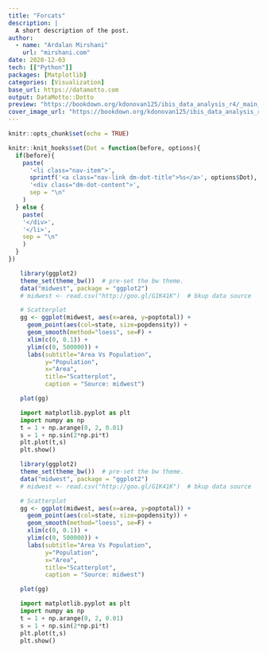 ```yaml
---
title: "Forcats"
description: |
  A short description of the post.
author:
  - name: "Ardalan Mirshani"
    url: "mirshani.com"
date: 2020-12-03
tech: [["Python"]]
packages: [Matplotlib]
categories: [Visualization]
base_url: https://datamotto.com
output: DataMotto::Dotto
preview: "https://bookdown.org/kdonovan125/ibis_data_analysis_r4/_main_files/figure-html/ggplot_ex_4_1-2.png"
cover_image_url: "https://bookdown.org/kdonovan125/ibis_data_analysis_r4/_main_files/figure-html/ggplot_ex_4_1-2.png"
---
```


```r
knitr::opts_chunk$set(echo = TRUE)

knitr::knit_hooks$set(Dot = function(before, options){
  if(before){
    paste(
      '<li class="nav-item">',
      sprintf('<a class="nav-link dm-dot-title">%s</a>', options$Dot),
      '<div class="dm-dot-content">', 
      sep = "\n"
    )
  } else {
    paste(
    '</div>',
    '</li>',
    sep = "\n"
    )
  }
})

```


<ul class="nav nav-tabs">

```r
library(ggplot2)
theme_set(theme_bw())  # pre-set the bw theme.
data("midwest", package = "ggplot2")
# midwest <- read.csv("http://goo.gl/G1K41K")  # bkup data source

# Scatterplot
gg <- ggplot(midwest, aes(x=area, y=poptotal)) + 
  geom_point(aes(col=state, size=popdensity)) + 
  geom_smooth(method="loess", se=F) + 
  xlim(c(0, 0.1)) + 
  ylim(c(0, 500000)) + 
  labs(subtitle="Area Vs Population", 
       y="Population", 
       x="Area", 
       title="Scatterplot", 
       caption = "Source: midwest")

plot(gg)
```



```python
import matplotlib.pyplot as plt
import numpy as np
t = 1 + np.arange(0, 2, 0.01)
s = 1 + np.sin(2*np.pi*t)
plt.plot(t,s)
plt.show()
```

</ul>


<ul class="nav nav-tabs">

```r
library(ggplot2)
theme_set(theme_bw())  # pre-set the bw theme.
data("midwest", package = "ggplot2")
# midwest <- read.csv("http://goo.gl/G1K41K")  # bkup data source

# Scatterplot
gg <- ggplot(midwest, aes(x=area, y=poptotal)) + 
  geom_point(aes(col=state, size=popdensity)) + 
  geom_smooth(method="loess", se=F) + 
  xlim(c(0, 0.1)) + 
  ylim(c(0, 500000)) + 
  labs(subtitle="Area Vs Population", 
       y="Population", 
       x="Area", 
       title="Scatterplot", 
       caption = "Source: midwest")

plot(gg)
```



```python
import matplotlib.pyplot as plt
import numpy as np
t = 1 + np.arange(0, 2, 0.01)
s = 1 + np.sin(2*np.pi*t)
plt.plot(t,s)
plt.show()
```

</ul>

